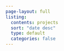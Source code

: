 ```yaml
---
page-layout: full
listing:
  contents: projects
  sort: "date desc"
  type: default
  categories: false
---
```

